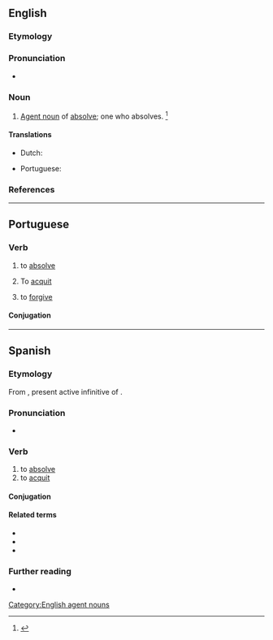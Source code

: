 ==English==

===Etymology===
{{suffix|absolve|er|id2=agent noun|lang=en}}

===Pronunciation===
* {{a|US}} {{IPA|/æbˈzɑl.vɚ/|/əbˈzɑl.vɚ/|lang=en}}

===Noun===
{{en-noun}}

# [[agent noun|Agent noun]] of [[absolve]]; one who absolves. {{defdate|First attested in the late 16<sup>th</sup> century.}}<ref name=SOED>{{R:SOED5|page=9}}</ref>

====Translations====
{{trans-top|one who absolves}}
* Dutch: {{t|nl|vergiffenis schenker|m}}
{{trans-mid}}
* Portuguese: {{t|pt|absolvedor|m}}
{{trans-bottom}}

===References===
<references/>

[[Category:English agent nouns]]

----

==Portuguese==

===Verb===
{{pt-verb|absolv|er}}

# to [[absolve]]
# {{lb|pt|legal}} To [[acquit]]
# to [[forgive]]

====Conjugation====
{{pt-conj|absolv|er}}

----

==Spanish==

===Etymology===
From {{etyl|la|es}} {{m|la|absolvere}}, present active infinitive of {{m|la|absolvō||absolve}}.

===Pronunciation===
* {{es-IPA}}

===Verb===
{{es-verb|absolv|er|pres=absuelvo|part=absuelto}}

# to [[absolve]]
# to [[acquit]]

====Conjugation====
{{es-conj-er|p=-olver|abs|combined=}}

====Related terms====
* {{l|es|absolución}}
* {{l|es|absoluto}}
* {{l|es|absolutorio}}

===Further reading===
* {{R:DRAE 2001}}